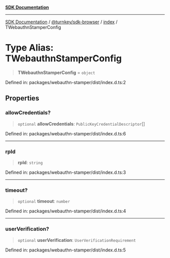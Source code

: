 [**SDK Documentation**](../../../../README.mdx)

***

[SDK Documentation](../../../../packages.mdx) / [@turnkey/sdk-browser](../../README.mdx) / [index](../README.mdx) / TWebauthnStamperConfig

# Type Alias: TWebauthnStamperConfig

> **TWebauthnStamperConfig** = `object`

Defined in: packages/webauthn-stamper/dist/index.d.ts:2

## Properties

### allowCredentials?

> `optional` **allowCredentials**: `PublicKeyCredentialDescriptor`[]

Defined in: packages/webauthn-stamper/dist/index.d.ts:6

***

### rpId

> **rpId**: `string`

Defined in: packages/webauthn-stamper/dist/index.d.ts:3

***

### timeout?

> `optional` **timeout**: `number`

Defined in: packages/webauthn-stamper/dist/index.d.ts:4

***

### userVerification?

> `optional` **userVerification**: `UserVerificationRequirement`

Defined in: packages/webauthn-stamper/dist/index.d.ts:5
